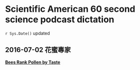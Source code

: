 # Scientific American 60 second science podcast dictation

`r Sys.Date()` updated



## 2016-07-02 花蜜專家
**[Bees Rank Pollen by Taste](http://www.scientificamerican.com/podcast/episode/bees-rank-pollen-by-taste/)**
